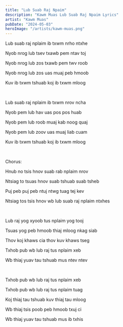 ```yaml
---
title: "Lub Suab Raj Npaim"
description: "Kawm Muas Lub Suab Raj Npaim Lyrics"
artist: "Kawm Muas"
pubDate: "2024-05-03"
heroImage: "/artists/kawm-muas.png"
---
```


Lub suab raj nplaim ib txwm nrho ntxhe

Nyob nrog lub tsev txawb pem ntav toj

Nyob nrog lub zos txawb pem twv roob

Nyob nrog lub zos uas muaj peb hmoob

Kuv ib txwm tshuab koj ib txwm mloog

<br />

Lub suab raj nplaim ib txwm nrov ncha

Nyob pem lub hav uas pos pos huab

Nyob pem lub roob muaj kab noog quaj

Nyob pem lub zoov uas muaj liab cuam

Kuv ib txwm tshuab koj ib txwm mloog

<br />

Chorus:

Hnub no tsis hnov suab rab nplaim nrov

Ntsiag to tsuas hnov suab tshuab suab tsheb

Puj peb puj peb ntuj ntwg tuag tej kev

Ntsiag tos tsis hnov wb lub suab raj nplaim ntxhes

<br />

Lub raj yog xyoob tus nplaim yog tooj

Tsuas yog peb hmoob thiaj mloog nkag siab

Thov koj khaws cia thov kuv khaws tseg

Txhob pub wb lub raj tus nplaim xeb

Wb thiaj yuav tau tshuab mus ntev ntev

<br />

Txhob pub wb lub raj tus nplaim xeb

Txhob pub wb lub raj tus nplaim tuag

Koj thiaj tau tshuab kuv thiaj tau mloog

Wb thiaj tsis poob peb hmoob txuj ci

Wb thiaj yuav tau tshuab mus ib txhis
